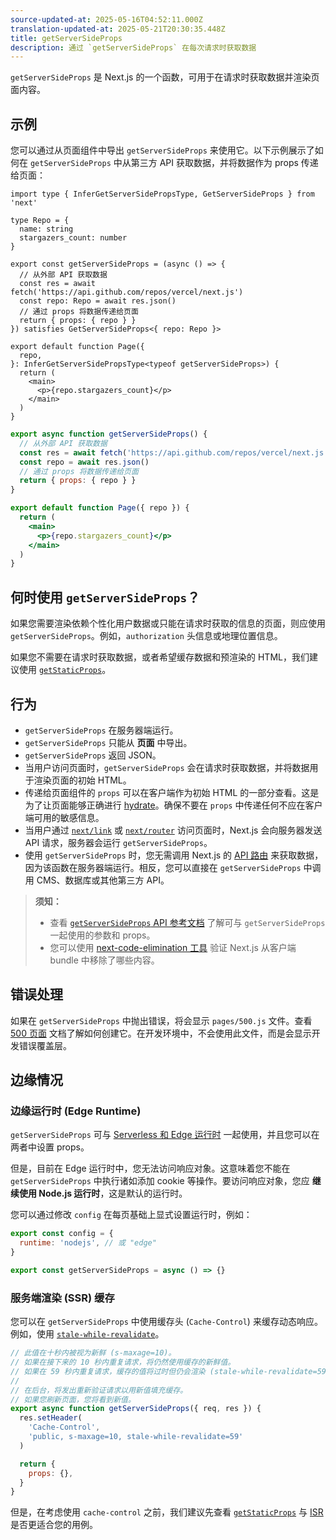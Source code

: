 ```yaml
---
source-updated-at: 2025-05-16T04:52:11.000Z
translation-updated-at: 2025-05-21T20:30:35.448Z
title: getServerSideProps
description: 通过 `getServerSideProps` 在每次请求时获取数据
---
```


`getServerSideProps` 是 Next.js 的一个函数，可用于在请求时获取数据并渲染页面内容。

## 示例

您可以通过从页面组件中导出 `getServerSideProps` 来使用它。以下示例展示了如何在 `getServerSideProps` 中从第三方 API 获取数据，并将数据作为 props 传递给页面：

```tsx filename="pages/index.tsx" switcher
import type { InferGetServerSidePropsType, GetServerSideProps } from 'next'

type Repo = {
  name: string
  stargazers_count: number
}

export const getServerSideProps = (async () => {
  // 从外部 API 获取数据
  const res = await fetch('https://api.github.com/repos/vercel/next.js')
  const repo: Repo = await res.json()
  // 通过 props 将数据传递给页面
  return { props: { repo } }
}) satisfies GetServerSideProps<{ repo: Repo }>

export default function Page({
  repo,
}: InferGetServerSidePropsType<typeof getServerSideProps>) {
  return (
    <main>
      <p>{repo.stargazers_count}</p>
    </main>
  )
}
```

```jsx filename="pages/index.js" switcher
export async function getServerSideProps() {
  // 从外部 API 获取数据
  const res = await fetch('https://api.github.com/repos/vercel/next.js')
  const repo = await res.json()
  // 通过 props 将数据传递给页面
  return { props: { repo } }
}

export default function Page({ repo }) {
  return (
    <main>
      <p>{repo.stargazers_count}</p>
    </main>
  )
}
```

## 何时使用 `getServerSideProps`？

如果您需要渲染依赖个性化用户数据或只能在请求时获取的信息的页面，则应使用 `getServerSideProps`。例如，`authorization` 头信息或地理位置信息。

如果您不需要在请求时获取数据，或者希望缓存数据和预渲染的 HTML，我们建议使用 [`getStaticProps`](/docs/pages/building-your-application/data-fetching/get-static-props)。

## 行为

- `getServerSideProps` 在服务器端运行。
- `getServerSideProps` 只能从 **页面** 中导出。
- `getServerSideProps` 返回 JSON。
- 当用户访问页面时，`getServerSideProps` 会在请求时获取数据，并将数据用于渲染页面的初始 HTML。
- 传递给页面组件的 `props` 可以在客户端作为初始 HTML 的一部分查看。这是为了让页面能够正确进行 [hydrate](https://react.dev/reference/react-dom/hydrate)。确保不要在 `props` 中传递任何不应在客户端可用的敏感信息。
- 当用户通过 [`next/link`](/docs/pages/api-reference/components/link) 或 [`next/router`](/docs/pages/api-reference/functions/use-router) 访问页面时，Next.js 会向服务器发送 API 请求，服务器会运行 `getServerSideProps`。
- 使用 `getServerSideProps` 时，您无需调用 Next.js 的 [API 路由](/docs/pages/building-your-application/routing/api-routes) 来获取数据，因为该函数在服务器端运行。相反，您可以直接在 `getServerSideProps` 中调用 CMS、数据库或其他第三方 API。

> **须知：**
>
> - 查看 [`getServerSideProps` API 参考文档](/docs/pages/api-reference/functions/get-server-side-props) 了解可与 `getServerSideProps` 一起使用的参数和 props。
> - 您可以使用 [next-code-elimination 工具](https://next-code-elimination.vercel.app/) 验证 Next.js 从客户端 bundle 中移除了哪些内容。

## 错误处理

如果在 `getServerSideProps` 中抛出错误，将会显示 `pages/500.js` 文件。查看 [500 页面](/docs/pages/building-your-application/routing/custom-error#500-page) 文档了解如何创建它。在开发环境中，不会使用此文件，而是会显示开发错误覆盖层。

## 边缘情况

### 边缘运行时 (Edge Runtime)

`getServerSideProps` 可与 [Serverless 和 Edge 运行时](/docs/pages/building-your-application/rendering/edge-and-nodejs-runtimes) 一起使用，并且您可以在两者中设置 props。

但是，目前在 Edge 运行时中，您无法访问响应对象。这意味着您不能在 `getServerSideProps` 中执行诸如添加 cookie 等操作。要访问响应对象，您应 **继续使用 Node.js 运行时**，这是默认的运行时。

您可以通过修改 `config` 在每页基础上显式设置运行时，例如：

```jsx filename="pages/index.js"
export const config = {
  runtime: 'nodejs', // 或 "edge"
}

export const getServerSideProps = async () => {}
```

### 服务端渲染 (SSR) 缓存

您可以在 `getServerSideProps` 中使用缓存头 (`Cache-Control`) 来缓存动态响应。例如，使用 [`stale-while-revalidate`](https://web.dev/stale-while-revalidate/)。

```jsx
// 此值在十秒内被视为新鲜 (s-maxage=10)。
// 如果在接下来的 10 秒内重复请求，将仍然使用缓存的新鲜值。
// 如果在 59 秒内重复请求，缓存的值将过时但仍会渲染 (stale-while-revalidate=59)。
//
// 在后台，将发出重新验证请求以用新值填充缓存。
// 如果您刷新页面，您将看到新值。
export async function getServerSideProps({ req, res }) {
  res.setHeader(
    'Cache-Control',
    'public, s-maxage=10, stale-while-revalidate=59'
  )

  return {
    props: {},
  }
}
```

但是，在考虑使用 `cache-control` 之前，我们建议先查看 [`getStaticProps`](/docs/pages/building-your-application/data-fetching/get-static-props) 与 [ISR](/docs/pages/building-your-application/data-fetching/incremental-static-regeneration) 是否更适合您的用例。